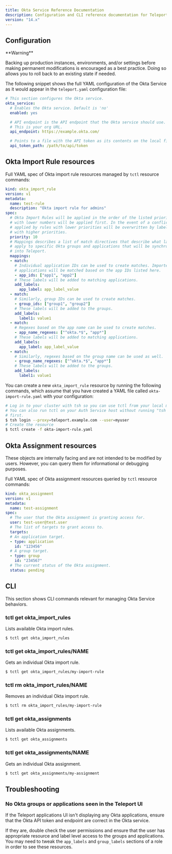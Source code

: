 ```yaml
---
title: Okta Service Reference Documentation
description: Configuration and CLI reference documentation for Teleport Okta service.
version: "14.x"
---
```


## Configuration

<Warning>
  <p>
    **Warning**
  </p>

  Backing up production instances, environments, and/or settings before making permanent modifications is encouraged as a best practice. Doing so allows you to roll back to an existing state if needed.
</Warning>

The following snippet shows the full YAML configuration of the Okta Service
as it would appear in the `teleport.yaml` configuration file:

```yaml
# This section configures the Okta service.
okta_service:
  # Enables the Okta service. Default is 'no'
  enabled: yes

  # API endpoint is the API endpoint that the Okta service should use.
  # This is your org URL.
  api_endpoint: https://example.okta.com/

  # Points to a file with the API token as its contents on the local filesystem.
  api_token_path: /path/to/api/token

```

## Okta Import Rule resources

Full YAML spec of Okta import rule resources managed by `tctl` resource commands:

```yaml
kind: okta_import_rule
version: v1
metadata:
  name: test-rule
  description: "Okta import rule for admins"
spec:
  # Okta Import Rules will be applied in the order of the listed priority. Rules
  # with lower numbers will be applied first. In the event of a conflict, labels
  # applied by rules with lower priorities will be overwritten by labels associated
  # with higher priorities.
  priority: 10
  # Mappings describes a list of match directives that describe what labels to
  # apply to specific Okta groups and applications that will be synchronized
  # into Teleport.
  mappings:
  - match:
    # Individual application IDs can be used to create matches. Imported Okta
    # applications will be matched based on the app IDs listed here.
    - app_ids: ["app1", "app2"]
    # These labels will be added to matching applications.
    add_labels:
      app_label: app_label_value
  - match:
    # Similarly, group IDs can be used to create matches.
    - group_ids: ["group1", "group2"]
    # These labels will be added to the groups.
    add_labels:
      label1: value1
  - match:
    # Regexes based on the app name can be used to create matches.
    - app_name_regexes: ["^okta.*$", "app*"]
    # These labels will be added to matching applications.
    add_labels:
      app_label: app_label_value
  - match:
    # Similarly, regexes based on the group name can be used as well.
    - group_name_regexes: ["^okta.*$", "app*"]
    # These labels will be added to the groups.
    add_labels:
      label1: value1
```

You can create a new `okta_import_rule` resource by running the following commands, which
assume that you have created a YAML file called `okta-import-rule.yaml` with your configuration:

```bash
# Log in to your cluster with tsh so you can use tctl from your local machine.
# You can also run tctl on your Auth Service host without running "tsh login"
# first.
$ tsh login --proxy=teleport.example.com --user=myuser
# Create the resource
$ tctl create -f okta-import-rule.yaml
```

## Okta Assignment resources

These objects are internally facing and are not intended to be modified by users. However,
you can query them for informational or debugging purposes.

Full YAML spec of Okta assignment resources queried by `tctl` resource commands:

```yaml
kind: okta_assignment
version: v1
metadata:
  name: test-assignment
spec:
  # The user that the Okta assignment is granting access for.
  user: test-user@test.user
  # The list of targets to grant access to.
  targets:
  # An application target.
  - type: application
    id: "123456"
  # A group target.
  - type: group
    id: "234567"
  # The current status of the Okta assignment.
  status: pending
```

## CLI

This section shows CLI commands relevant for managing Okta Service behaviors.

### tctl get okta\_import\_rules

Lists available Okta import rules.

```bash
$ tctl get okta_import_rules
```

### tctl get okta\_import\_rules/NAME

Gets an individual Okta import rule.

```bash
$ tctl get okta_import_rules/my-import-rule
```

### tctl rm okta\_import\_rules/NAME

Removes an individual Okta import rule.

```bash
$ tctl rm okta_import_rules/my-import-rule
```

### tctl get okta\_assignments

Lists available Okta assignments.

```bash
$ tctl get okta_assignments
```

### tctl get okta\_assignments/NAME

Gets an individual Okta assignment.

```bash
$ tctl get okta_assignments/my-assignment
```

## Troubleshooting

### No Okta groups or applications seen in the Teleport UI

If the Teleport applications UI isn't displaying any Okta applications, ensure
that the Okta API token and endpoint are correct in the Okta service.

If they are, double check the user permissions and ensure that the user has
appropriate resource and label level access to the groups and applications. You
may need to tweak the `app_labels` and `group_labels` sections of a role in order
to see these resources.
